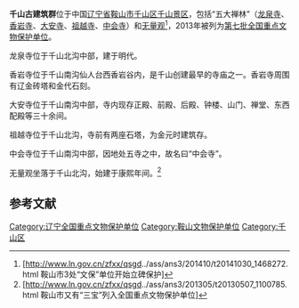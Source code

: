 {{文物保护单位
| 级别 = 全国
| 名称 = 千山古建筑群
| 图片 = 
| 所在 = [[辽宁省|辽宁省]][[鞍山市|鞍山市]][[千山区|千山区]]
| 分类 = 古建筑
| 时代 = 明至清
| 编号 = 7-0939-3-237
| 登录 = 2013年3月5日
}}
'''千山古建筑群'''位于中国[[辽宁省|辽宁省]][[鞍山市|鞍山市]][[千山区|千山区]][[千山景区|千山景区]]，包括“五大禅林”（[[龙泉寺_(鞍山)|龙泉寺]]、[[香岩寺_(鞍山)|香岩寺]]、[[大安寺_(鞍山)|大安寺]]、[[祖越寺|祖越寺]]、[[中会寺|中会寺]]）和[[无量观|无量观]]<ref>[http://www.ln.gov.cn/zfxx/qsgd../ass/ans3/201410/t20141030_1468272.html 鞍山市3处“文保”单位开始立碑保护]{{dead link|date=2017年11月 |bot=InternetArchiveBot |fix-attempted=yes }}</ref>，2013年被列为[[第七批全国重点文物保护单位|第七批全国重点文物保护单位]]。

龙泉寺位于千山北沟中部，建于明代。

香岩寺位于千山南沟仙人台西香岩谷内，是千山创建最早的寺庙之一。香岩寺周围有辽金砖塔和金代石刻。

大安寺位于千山南沟中部，寺内现存正殿、前殿、后殿、钟楼、山门、禅堂、东西配殿等三十余间。

祖越寺位于千山北沟，寺前有两座石塔，为金元时建筑存。

中会寺位于千山南沟中部，因地处五寺之中，故名曰“中会寺”。

无量观坐落于千山北沟，始建于康熙年间。<ref>[http://www.ln.gov.cn/zfxx/qsgd../ass/ans3/201305/t20130507_1100785.html 鞍山市又有“三宝”列入全国重点文物保护单位]{{dead link|date=2017年11月 |bot=InternetArchiveBot |fix-attempted=yes }}</ref>

==参考文献==
{{reflist}}

{{辽宁全国重点文物保护单位}}

{{DEFAULTSORT:Q}}

[[Category:辽宁全国重点文物保护单位|Category:辽宁全国重点文物保护单位]]
[[Category:鞍山文物保护单位|Category:鞍山文物保护单位]]
[[Category:千山区|Category:千山区]]